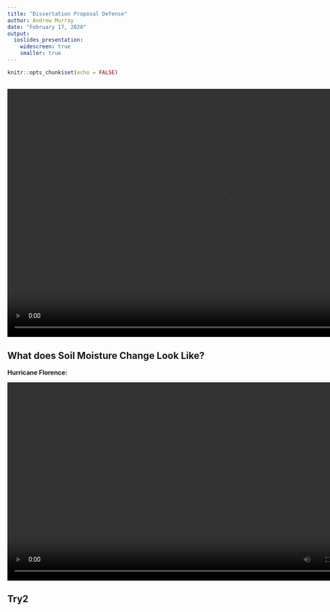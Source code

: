 ```yaml
---
title: "Dissertation Proposal Defense"
author: Andrew Murray
date: "February 17, 2020"
output:
  ioslides_presentation:
    widescreen: true
    smaller: true
---
```


```r
knitr::opts_chunk$set(echo = FALSE)
```

## 

<div class="centered">
<video width="1000" height="563" controls autoplay>
  <source src="/mp4/florence.mp4" type="video/mp4">
</video>
</div>

## What does Soil Moisture Change Look Like?
**Hurricane Florence:**

<div class="centered">
<video width="800" height="450" controls autoplay>
  <source src="/img/Florence.mp4" type="video/mp4">
</video>
</div>

## Try2